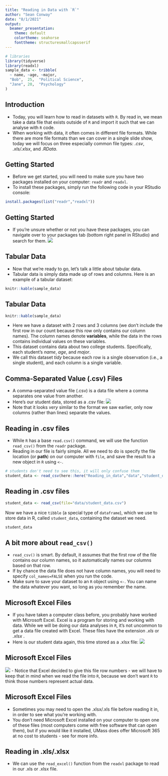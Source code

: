 ```yaml
---
title: "Reading in Data with `R`"
author: "Sean Conway"
date: "8/1/2021"
output:
  beamer_presentation:
    theme: default
    colortheme: seahorse
    fonttheme: structuresmallcapsserif
---
```


```r
# libraries
library(tidyverse)
library(readxl)
sample_data <- tribble(
  ~ name, ~age, ~major,
  "Bob",  25,  "Political Science",
  "Jane", 20,  "Psychology"
)
```
 
## Introduction
- Today, you will learn how to read in datasets with `R`. By read in, we mean take a data file that exists outside of `R` and import it such that we can analyse with `R` code.
- When working with data, it often comes in different file formats. While there are more file formats than we can cover in a single slide show, today we will focus on three especially common file types: *.csv*, *.xls/.xlsx*, and *.RData*.

## Getting Started
- Before we get started, you will need to make sure you have two packages installed on your computer: `readr` and `readxl`.
- To install these packages, simply run the following code in your RStudio console:
```r
install.packages(list("readr","readxl"))
```

## Getting Started
- If you're unsure whether or not you have these packages, you can navigate over to your packages tab (bottom right panel in RStudio) and search for them.
![](img/package_search.png)
  
## Tabular Data
- Now that we're ready to go, let's talk a little about tabular data.
- Tabular data is simply data made up of rows and columns. Here is an example of a tabular dataset:
```r
knitr::kable(sample_data)
```

## Tabular Data
```r
knitr::kable(sample_data)
```
- Here we have a dataset with 2 rows and 3 columns (we don't include the first row in our count because this row only contains our column names). The column names denote **variables**, while the data in the rows contains individual values on these variables.
- This dataset contains data about two college students. Specifically, each student's *name*, *age*, and *major*. 
- We call this dataset *tidy* because each row is a single observation (i.e., a single student), and each column is a single variable.

## Comma-Separated Value (.csv) Files
- A comma-separated value file (.csv) is a data file where a comma separates one value from another. 
- Here's our student data, stored as a .csv file:
![](img/csv_example.png) 
- Note that it looks *very* similar to the format we saw earlier, only now columns (rather than lines) separate the values.
  
## Reading in .csv files
- While `R` has a base `read.csv()` command, we will use the function `read_csv()` from the `readr` package.
- Reading in our file is fairly simple. All we need to do is specify the file location (or **path**) on our computer with `file`, and save the result to a new object in `R` using `<-`.
```r
# students don't need to see this, it will only confuse them
student_data <- read_csv(here::here("Reading_in_data","data","student_data.csv"))
```

## Reading in .csv files
<!--this doesn't read the data in, but we want them to think it does--> 
```r
student_data <- read_csv(file="data/student_data.csv")
```
  
Now we have a nice `tibble` (a special type of `dataframe`), which we use to store data in R, called `student_data`, containing the dataset we need.
```r
student_data
```

## A bit more about `read_csv()`
- `read_csv()` is smart. By default, it assumes that the first row of the file contains our column names, so it automatically names our columns based on that row.
- If by chance the data file does not have column names, you will need to specify `col_names=FALSE` when you run the code.
- Make sure to save your dataset to an `R` object using `<-`. You can name the data whatever you want, so long as you remember the name.

## Microsoft Excel Files
- If you have taken a computer class before, you probably have worked with Microsoft Excel. Excel is a program for storing and working with data. While we will be doing our data analyses in `R`, it's not uncommon to get a data file created with Excel. These files have the extension *.xls* or *.xlsx *.
- Here is our student data again, this time stored as a .xlsx file: 
![](img/xlsx_example.png)

## Microsoft Excel Files
![](img/xlsx_example.png)
- Notice that Excel decided to give this file row numbers - we will have to keep that in mind when we read the file into `R`, because we don't want `R` to think those numbers represent actual data.

## Microsoft Excel Files
- Sometimes you may need to open the .xlsx/.xls file before reading it in, in order to see what you're working with. 
- You don't need Microsoft Excel installed on your computer to open one of these files (most computers come with free software that can open them), but if you would like it installed, UMass does offer Microsoft 365 at no cost to students - see \textcolor{blue}{https://www.umass.edu/it/software/microsoft-office-365-education} for more info.

## Reading in .xls/.xlsx
- We can use the `read_excel()` function from the `readxl` package to read in our .xls or .xlsx file.

  
  